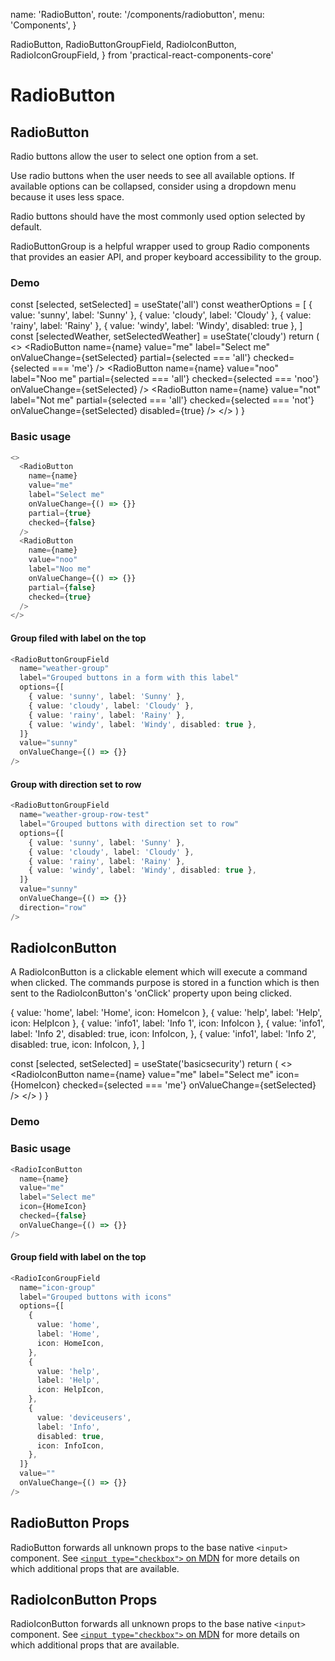   name: 'RadioButton',
  route: '/components/radiobutton',
  menu: 'Components',
}

  RadioButton,
  RadioButtonGroupField,
  RadioIconButton,
  RadioIconGroupField,
} from 'practical-react-components-core'

# RadioButton

## RadioButton

Radio buttons allow the user to select one option from a set.

Use radio buttons when the user needs to see all available options.
If available options can be collapsed, consider using a dropdown menu because it uses less space.

Radio buttons should have the most commonly used option selected by default.

RadioButtonGroup is a helpful wrapper used to group Radio components that provides an easier API,
and proper keyboard accessibility to the group.

### Demo

  const [selected, setSelected] = useState('all')
  const weatherOptions = [
    { value: 'sunny', label: 'Sunny' },
    { value: 'cloudy', label: 'Cloudy' },
    { value: 'rainy', label: 'Rainy' },
    { value: 'windy', label: 'Windy', disabled: true },
  ]
  const [selectedWeather, setSelectedWeather] = useState('cloudy')
  return (
    <>
      <RadioButton
        name={name}
        value="me"
        label="Select me"
        onValueChange={setSelected}
        partial={selected === 'all'}
        checked={selected === 'me'}
      />
      <RadioButton
        name={name}
        value="noo"
        label="Noo me"
        partial={selected === 'all'}
        checked={selected === 'noo'}
        onValueChange={setSelected}
      />
      <RadioButton
        name={name}
        value="not"
        label="Not me"
        partial={selected === 'all'}
        checked={selected === 'not'}
        onValueChange={setSelected}
        disabled={true}
      />
      <RadioButtonGroupField
        name="weather-group"
        label="Grouped buttons in a form with this label"
        options={weatherOptions}
        value={selectedWeather}
        onValueChange={setSelectedWeather}
      />
    </>
  )
}

<DemoComponent />

### Basic usage

```typescript type="live"
<>
  <RadioButton
    name={name}
    value="me"
    label="Select me"
    onValueChange={() => {}}
    partial={true}
    checked={false}
  />
  <RadioButton
    name={name}
    value="noo"
    label="Noo me"
    onValueChange={() => {}}
    partial={false}
    checked={true}
  />
</>
```

#### Group filed with label on the top

```typescript type="live"
<RadioButtonGroupField
  name="weather-group"
  label="Grouped buttons in a form with this label"
  options={[
    { value: 'sunny', label: 'Sunny' },
    { value: 'cloudy', label: 'Cloudy' },
    { value: 'rainy', label: 'Rainy' },
    { value: 'windy', label: 'Windy', disabled: true },
  ]}
  value="sunny"
  onValueChange={() => {}}
/>
```

#### Group with direction set to row

```typescript type="live"
<RadioButtonGroupField
  name="weather-group-row-test"
  label="Grouped buttons with direction set to row"
  options={[
    { value: 'sunny', label: 'Sunny' },
    { value: 'cloudy', label: 'Cloudy' },
    { value: 'rainy', label: 'Rainy' },
    { value: 'windy', label: 'Windy', disabled: true },
  ]}
  value="sunny"
  onValueChange={() => {}}
  direction="row"
/>
```

## RadioIconButton

A RadioIconButton is a clickable element which will execute a command when clicked.
The commands purpose is stored in a function which is then sent to the RadioIconButton's 'onClick' property upon being clicked.

  { value: 'home', label: 'Home', icon: HomeIcon },
  { value: 'help', label: 'Help', icon: HelpIcon },
  { value: 'info1', label: 'Info 1', icon: InfoIcon },
  {
    value: 'info1',
    label: 'Info 2',
    disabled: true,
    icon: InfoIcon,
  },
  {
    value: 'info1',
    label: 'Info 2',
    disabled: true,
    icon: InfoIcon,
  },
]

  const [selected, setSelected] = useState('basicsecurity')
  return (
    <>
      <RadioIconButton
        name={name}
        value="me"
        label="Select me"
        icon={HomeIcon}
        checked={selected === 'me'}
        onValueChange={setSelected}
      />
      <RadioIconGroupField
        name="icon-group"
        label="Grouped buttons with icons"
        options={securityOptions}
        value={selected}
        onValueChange={setSelected}
      />
    </>
  )
}

### Demo

<RadioIconButtonDemoComponent />

### Basic usage

```typescript type="live"
<RadioIconButton
  name={name}
  value="me"
  label="Select me"
  icon={HomeIcon}
  checked={false}
  onValueChange={() => {}}
/>
```

#### Group field with label on the top

```typescript type="live"
<RadioIconGroupField
  name="icon-group"
  label="Grouped buttons with icons"
  options={[
    {
      value: 'home',
      label: 'Home',
      icon: HomeIcon,
    },
    {
      value: 'help',
      label: 'Help',
      icon: HelpIcon,
    },
    {
      value: 'deviceusers',
      label: 'Info',
      disabled: true,
      icon: InfoIcon,
    },
  ]}
  value=""
  onValueChange={() => {}}
/>
```

## RadioButton Props

RadioButton forwards all unknown props to the base native `<input>` component.
See [`<input type="checkbox">` on MDN](https://developer.mozilla.org/en-US/docs/Web/HTML/Element/input/checkbox)
for more details on which additional props that are available.

<Props of="RadioButton" />

## RadioIconButton Props

RadioIconButton forwards all unknown props to the base native `<input>` component.
See [`<input type="checkbox">` on MDN](https://developer.mozilla.org/en-US/docs/Web/HTML/Element/input/checkbox)
for more details on which additional props that are available.

<Props of="RadioIconButton" />
